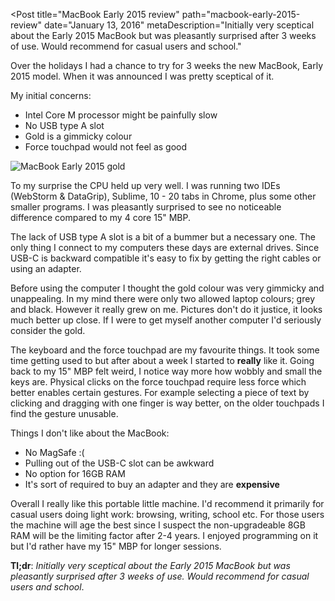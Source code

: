 
<Post
  title="MacBook Early 2015 review"
  path="macbook-early-2015-review"
  date="January 13, 2016"
  metaDescription="Initially very sceptical about the Early 2015 MacBook but
  was pleasantly surprised after 3 weeks of use. Would recommend for casual
  users and school."
>

Over the holidays I had a chance to try for 3 weeks the new MacBook, Early 2015 model. When it was
announced I was pretty sceptical of it.

My initial concerns:

+ Intel Core M processor might be painfully slow
+ No USB type A slot
+ Gold is a gimmicky colour
+ Force touchpad would not feel as good

<Image
  src="/images/macbook-early-2015-review/macbook_2015.png"
  alt="MacBook Early 2015 gold"
  width={1834}
  height={1000}
/>

To my surprise the CPU held up very well. I was running two IDEs (WebStorm & DataGrip), Sublime,
10 - 20 tabs in Chrome, plus some other smaller programs. I was pleasantly surprised to see no
noticeable difference compared to my 4 core 15" MBP.

The lack of USB type A slot is a bit of a bummer but a necessary one. The only thing I connect to
my computers these days are external drives. Since USB-C is backward compatible it's easy to fix by
getting the right cables or using an adapter.

Before using the computer I thought the gold colour was very gimmicky and unappealing. In my mind
there were only two allowed laptop colours; grey and black. However it really grew on me. Pictures
don't do it justice, it looks much better up close. If I were to get myself another computer I'd
seriously consider the gold.

The keyboard and the force touchpad are my favourite things. It took some time getting used to but
after about a week I started to **really** like it. Going back to my 15" MBP felt weird, I notice
way more how wobbly and small the keys are. Physical clicks on the force touchpad require less
force which better enables certain gestures. For example selecting a piece of text by clicking and
dragging with one finger is way better, on the older touchpads I find the gesture unusable.

Things I don't like about the MacBook:

+ No MagSafe :(
+ Pulling out of the USB-C slot can be awkward
+ No option for 16GB RAM
+ It's sort of required to buy an adapter and they are **expensive**

Overall I really like this portable little machine. I'd recommend it primarily for casual users
doing light work: browsing, writing, school etc. For those users the machine will age the best
since I suspect the non-upgradeable 8GB RAM will be the limiting factor after 2-4 years. I enjoyed
programming on it but I'd rather have my 15" MBP for longer sessions.

**Tl;dr**: *Initially very sceptical about the Early 2015 MacBook but was pleasantly
surprised after 3 weeks of use. Would recommend for casual users and school*.

</Post>